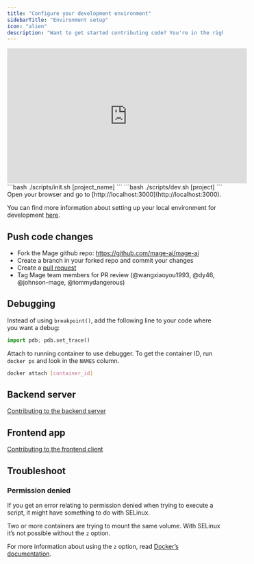 ```yaml
---
title: "Configure your development environment"
sidebarTitle: "Environment setup"
icon: "alien"
description: "Want to get started contributing code? You're in the right place! Read on to learn how to set up your development environment."
---
```


<Frame>
<iframe
   width="560"
   height="315"
   src="https://www.youtube.com/embed/mxKh2062sTc"
   title="YouTube video player"
   frameborder="0"
   allow="accelerometer; autoplay; clipboard-write; encrypted-media; gyroscope; picture-in-picture"
   allowFullScreen
></iframe>
</Frame>

<Steps>
<Step title="Create a new project">
   ```bash
   ./scripts/init.sh [project_name]
   ```
</Step>
<Step title="Build the dev docker image and run all services">
   ```bash
   ./scripts/dev.sh [project]
   ```
</Step>
<Step title="Open Mage">
    Open your browser and go to [http://localhost:3000](http://localhost:3000).
</Step>
</Steps>

You can find more information about setting up your local environment for development [here](https://github.com/mage-ai/mage-ai/blob/master/README_dev.md).

## Push code changes

* Fork the Mage github repo: https://github.com/mage-ai/mage-ai
* Create a branch in your forked repo and commit your changes
* Create a [pull request](https://docs.github.com/en/pull-requests/collaborating-with-pull-requests/proposing-changes-to-your-work-with-pull-requests/creating-a-pull-request-from-a-fork) 
* Tag Mage team members for PR review (@wangxiaoyou1993, @dy46, @johnson-mage, @tommydangerous)

## Debugging

Instead of using `breakpoint()`, add the following line to your code where you
want a debug:

```python
import pdb; pdb.set_trace()
```

Attach to running container to use debugger. To get the container ID, run
`docker ps` and look in the `NAMES` column.

```bash
docker attach [container_id]
```

## Backend server

[Contributing to the backend server](/contributing/backend/overview)

## Frontend app

[Contributing to the frontend client](/contributing/frontend/overview)

## Troubleshoot

### Permission denied

If you get an error relating to permission denied when trying to execute a script,
it might have something to do with SELinux.

Two or more containers are trying to mount the same volume. With SELinux it’s not possible without
the `z` option.

For more information about using the `z` option,
read [Docker’s documentation](https://docs.docker.com/storage/bind-mounts/).
